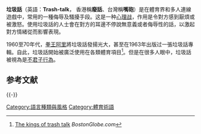 {{about|一個體育術語|日常所谓的垃圾话|廢話|和|幹話|和|髒話}}
'''垃圾話'''（英語：'''Trash-talk'''，  香港稱'''廢話'''、台灣稱'''嘴砲'''）是在體育界和多人連線遊戲中，常用的一種侮辱及騷擾手段。这是一种[[心理战|心理战]]，作用是令對方感到厭煩或被激怒。使用垃圾話的人士會在對方的耳邊不停說無意義或者侮辱性的話，以激起對方情緒從而影響表現。

1960至70年代，[[穆罕默德·阿里|拳王阿里]]將垃圾話發揚光大，甚至在1963年出版过一張垃圾話專輯。自此，垃圾話開始被廣泛使用在各類體育項目<ref>[http://www.boston.com/bostonglobe/editorial_opinion/oped/articles/2010/02/02/the_kings_of_trash_talk/ The kings of trash talk] {{Wayback|url=http://www.boston.com/bostonglobe/editorial_opinion/oped/articles/2010/02/02/the_kings_of_trash_talk/ |date=20141210002953 }} ''BostonGlobe.com''</ref>。但是在很多人眼中，垃圾話被視為是[[不君子行為|不君子行為]]。

==参考文献==
{{reflist}}
{{-}}
{{應援文化}}
{{体育小作品}}

[[Category:語言種類與風格|Category:語言種類與風格]]
[[Category:體育術語|Category:體育術語]]